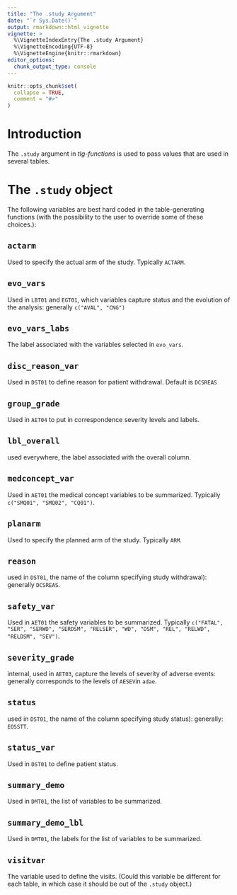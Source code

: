 ```yaml
---
title: "The .study Argument"
date: "`r Sys.Date()`"
output: rmarkdown::html_vignette
vignette: >
  %\VignetteIndexEntry{The .study Argument}
  %\VignetteEncoding{UTF-8}
  %\VignetteEngine{knitr::rmarkdown}
editor_options: 
  chunk_output_type: console
---
```


```r
knitr::opts_chunk$set(
  collapse = TRUE,
  comment = "#>"
)
```


# Introduction 

The `.study` argument in *tlg-functions* is used to pass values that are used in several tables.



# The `.study` object
The following variables are best hard coded in the table-generating functions (with the possibility to the user to
override some of these choices.):


## `actarm`
Used to specify the actual arm of the study. Typically `ACTARM`.

## `evo_vars`
Used in `LBT01` and `EGT01`, which variables capture status and the evolution of the analysis: generally `c("AVAL", "CNG")`

## `evo_vars_labs`
The label associated with the variables selected in `evo_vars`.

## `disc_reason_var`
Used in `DST01` to define reason for patient withdrawal. Default is `DCSREAS`

## `group_grade`
Used in `AET04` to put in correspondence severity levels and labels.

## `lbl_overall`
used everywhere, the label associated with the overall column.

## `medconcept_var`
Used in `AET01`  the medical concept variables to be summarized. Typically `c("SMQ01", "SMQ02", "CQ01")`.

## `planarm`
Used to specify the planned arm of the study. Typically `ARM`.

## `reason`
used in `DST01`, the name of the column specifying study withdrawal): generally `DCSREAS`.

## `safety_var` 
Used in `AET01` the safety variables to be summarized. Typically 
`c("FATAL", "SER", "SERWD", "SERDSM", "RELSER", "WD", "DSM", "REL", "RELWD", "RELDSM", "SEV")`.

## `severity_grade`
internal, used in `AET03`, capture the levels of severity of adverse events: generally corresponds to the levels of
`AESEV`in `adae`.

## `status`
used in `DST01`, the name of the column specifying study status): generally: `EOSSTT`. 

## `status_var` 
Used in `DST01` to define patient status.

## `summary_demo` 
Used in `DMT01`,  the list of variables to be summarized.

## `summary_demo_lbl`
Used in `DMT01`,  the labels for the list of variables to be summarized.

## `visitvar`
The variable used to define the visits. (Could this variable be different for each table, in which case it should be out of the `.study` object.)
